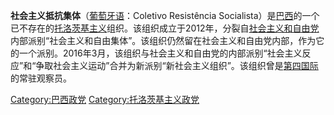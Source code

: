 '''社会主义抵抗集体'''（[[葡萄牙语|葡萄牙语]]：Coletivo Resistência Socialista）是[[巴西|巴西]]的一个已不存在的[[托洛茨基主义|托洛茨基主义]]组织。该组织成立于2012年，分裂自[[社会主义和自由党_(巴西)|社会主义和自由党]]内部派别“社会主义和自由集体”。该组织仍然留在社会主义和自由党内部，作为它的一个派别。2016年3月，该组织与社会主义和自由党的内部派别“社会主义反应”和“争取社会主义运动”合并为新派别“新社会主义组织”。该组织曾是[[第四国际|第四国际]]的常驻观察员。

[[Category:巴西政党|Category:巴西政党]]
[[Category:托洛茨基主义政党|Category:托洛茨基主义政党]]